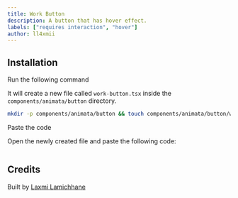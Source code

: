```yaml
---
title: Work Button
description: A button that has hover effect.
labels: ["requires interaction", "hover"]
author: ll4xmii
---
```


<ComponentPreview name="button-work-button--docs" />

## Installation

<Steps>
<Step>Run the following command</Step>

It will create a new file called `work-button.tsx` inside the `components/animata/button` directory.

```bash
mkdir -p components/animata/button && touch components/animata/button/work-button.tsx
```

<Step>Paste the code</Step>

Open the newly created file and paste the following code:

```jsx file=<rootDir>/animata/button/work-button.tsx

```

</Steps>

## Credits

Built by [Laxmi Lamichhane](https://github.com/llaxmi)
